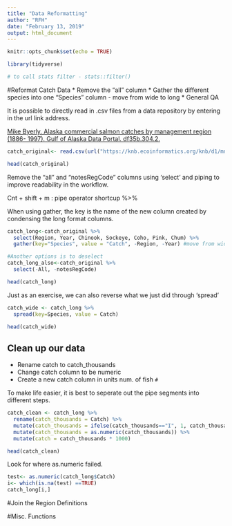 ```yaml
---
title: "Data Reformatting"
author: "RFH"
date: "February 13, 2019"
output: html_document
---
```


```r
knitr::opts_chunk$set(echo = TRUE)
```


```r
library(tidyverse)

# to call stats filter - stats::filter()
```

#Reformat Catch Data
* Remove the "all" column
* Gather the different species into one "Species" column
    - move from wide to long
* General QA

It is possible to directly read in .csv files from a data repository by entering in the url link address. 

[Mike Byerly. Alaska commercial salmon catches by management region (1886- 1997). Gulf of Alaska Data Portal. df35b.304.2.](https://knb.ecoinformatics.org/view/df35b.304.2)

```r
catch_original<- read.csv(url("https://knb.ecoinformatics.org/knb/d1/mn/v2/object/df35b.302.1", method= "libcurl"), stringsAsFactors = FALSE)

head(catch_original)
```

Remove the "all" and "notesRegCode" columns using 'select' and piping to improve readability in the workflow.

Cnt + shift + m : pipe operator shortcup %>% 

When using gather, the key is the name of the new column created by condensing the long format columns.

```r
catch_long<-catch_original %>%
  select(Region, Year, Chinook, Sockeye, Coho, Pink, Chum) %>% 
  gather(key="Species", value = "Catch", -Region, -Year) #move from wide to long

#Another options is to deselect
catch_long_also<-catch_original %>%
  select(-All, -notesRegCode)

head(catch_long)

```
Just as an exercise, we can also reverse what we just did through 'spread'
```r
catch_wide <- catch_long %>% 
  spread(key=Species, value = Catch)

head(catch_wide)
```

## Clean up our data
* Rename catch to catch_thousands
* Change catch column to be numeric
* Create a new catch column in units num. of fish `#`

To make life easier, it is best to seperate out the pipe segments into different steps.
```r
catch_clean <- catch_long %>%
  rename(catch_thousands = Catch) %>% 
  mutate(catch_thousands = ifelse(catch_thousands=="I", 1, catch_thousands)) %>% 
  mutate(catch_thousands = as.numeric(catch_thousands)) %>% 
  mutate(catch = catch_thousands * 1000)

head(catch_clean)
```

Look for where as.numeric failed.
```r
test<- as.numeric(catch_long$Catch)
i<- which(is.na(test) ==TRUE)
catch_long[i,]

```

#Join the Region Definitions

#Misc. Functions